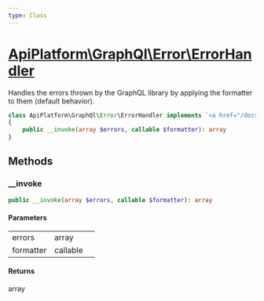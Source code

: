 ```yaml
---
type: Class
---
```


# [ApiPlatform\GraphQl\Error\ErrorHandler](/docs/vmain/reference/GraphQl/Error/ErrorHandler)

Handles the errors thrown by the GraphQL library by applying the formatter to them (default behavior).


```php
class ApiPlatform\GraphQl\Error\ErrorHandler implements `<a href="/docs/vmain/reference/GraphQl/Error/ErrorHandlerInterface">ApiPlatform\GraphQl\Error\ErrorHandlerInterface</a>`
{
    public __invoke(array $errors, callable $formatter): array
}
```
## Methods

### __invoke



```php
public __invoke(array $errors, callable $formatter): array
```

#### Parameters

<table><tbody>
<tr><td>errors</td><td>array</td><td></td></tr><tr><td>formatter</td><td>callable</td><td></td></tr>
</tbody>
</table>

#### Returns

array
